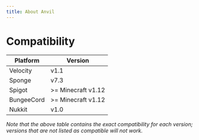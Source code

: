```yaml
---
title: About Anvil
---
```


# Compatibility
|Platform|Version|
|--------|-------|
|Velocity|v1.1|
|Sponge  |v7.3|
|Spigot  |>= Minecraft v1.12|
|BungeeCord|>= Minecraft v1.12|
|Nukkit  |v1.0|

*Note that the above table contains the exact compatibility for each version; versions that are not listed as
compatible will not work.*
